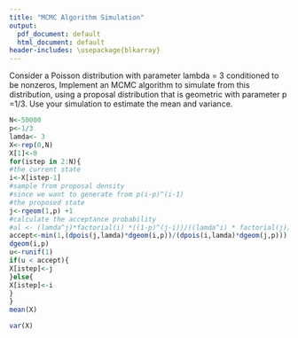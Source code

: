 ```yaml
---
title: "MCMC Algorithm Simulation"
output:
  pdf_document: default
  html_document: default
header-includes: \usepackage{blkarray}
---
```


Consider a Poisson distribution with parameter lambda = 3 conditioned to be nonzeros, Implement an MCMC algorithm to simulate from this distribution, using a proposal distribution that is geometric with parameter p =1/3. Use your simulation to estimate the mean and variance.

```r
N<-50000
p<-1/3
lamda<- 3
X<-rep(0,N)
X[1]<-0
for(istep in 2:N){
#the current state
i<-X[istep-1]
#sample from proposal density
#since we want to generate from p(i-p)^(i-1)
#the proposed state
j<-rgeom(1,p) +1
#calculate the acceptance probability
#al <- (lamda^j)*factorial(i) *((1-p)^(j-i))/((lamda^i) * factorial(j))
accept<-min(1,(dpois(j,lamda)*dgeom(i,p))/(dpois(i,lamda)*dgeom(j,p)))
dgeom(i,p)
u<-runif(1)
if(u < accept){
X[istep]<-j
}else{
X[istep]<-i
}
}
mean(X)
```


```r
var(X)
```

